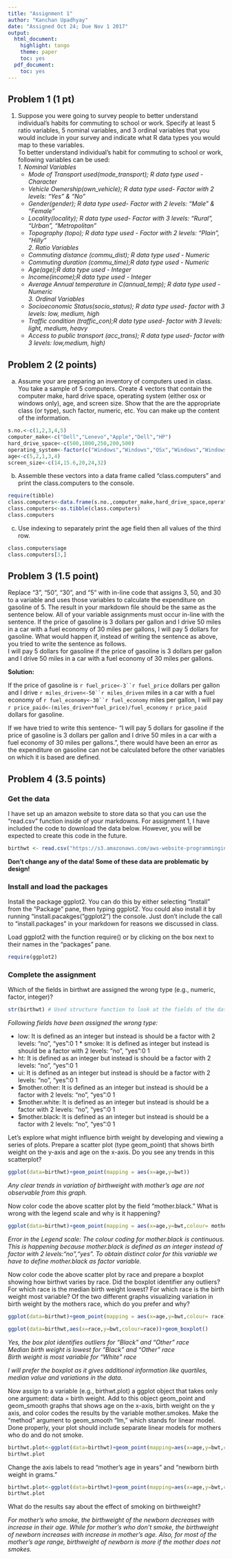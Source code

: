 ```yaml
---
title: "Assignment 1"
author: "Kanchan Upadhyay"
date: "Assigned Oct 24; Due Nov 1 2017"
output:
  html_document:
    highlight: tango
    theme: paper
    toc: yes
  pdf_document:
    toc: yes
---
```



## Problem 1 (1 pt)

1.	Suppose you were going to survey people to better understand individual's habits for commuting to school or work. Specify at least 5 ratio variables, 5 nominal variables, and 3 ordinal variables that you would include in your survey and indicate what R data types you would map to these variables.  
To better understand individual's habit for commuting to school or work, following variables can be used:  
 *1. Nominal Variables*  
    + *Mode of Transport used(mode_transport); R data type used - Character *
    + *Vehicle Ownership(own_vehicle); R data type used- Factor with 2 levels: "Yes" & "No"*  
    + *Gender(gender); R data type used- Factor with 2 levels: "Male" & "Female"*
    + *Locality(locality); R data type used- Factor with 3 levels: "Rural", "Urban", "Metropolitan"*  
    + *Topography (topo); R data type used - Factor with 2 levels: "Plain", "Hilly"*  
  *2. Ratio Variables*
     + *Commuting distance (commu_dist); R data type used - Numeric*  
     + *Commuting duration (commu_time);R data type used - Numeric*  
     + *Age(age);R data type used - Integer*   
     + *Income(income);R data type used - Integer*  
     + *Average Annual temperature in C(annual_temp); R data type used - Numeric*   
  *3. Ordinal Variables*  
    + *Socioeconomic Status(socio_status); R data type used- factor with 3 levels: low, medium, high*  
    + *Traffic condition (traffic_con);R data type used- factor with 3 levels: light, medium, heavy* 
    + *Access to public transport (acc_trans); R data type used- factor with 3 levels: low,medium, high)*  



## Problem 2 (2 points)

a. Assume your are preparing an inventory of computers used in class. You take a sample of 5 computers. Create 4 vectors that contain the computer make, hard drive space, operating system (either osx or windows only), age, and screen size. Show that the are the appropriate class (or type), such factor, numeric, etc. You can make up the content of the information. 
```r
s.no.<-c(1,2,3,4,5)
computer_make<-c("Dell","Lenevo","Apple","Dell","HP")
hard_drive_space<-c(500,1000,250,200,500)
operating_system<-factor(c("Windows","Windows","OSx","Windows","Windows"))
age<-c(5,2,1,3,4)
screen_size<-c(14,15.6,20,24,32)
```

b. Assemble these vectors into a data frame called "class.computers" and print the class.computers to the console. 
```r
require(tibble)
class.computers<-data.frame(s.no.,computer_make,hard_drive_space,operating_system,age,screen_size)
class.computers<-as.tibble(class.computers)
class.computers
```


c. Use indexing to separately print the age field then all values of the third row. 
```r
class.computers$age
class.computers[3,]
```


## Problem 3 (1.5 point)

Replace "3", "50", "30", and "5" with in-line code that assigns 3, 50, and 30 to a variable and uses those variables to calculate the expenditure on gasoline of 5. The result in your markdown file should be the same as the sentence below. All of your variable assignments must occur in-line with the sentence. 
If the price of gasoline is 3 dollars per gallon and I drive 50 miles in a car with a fuel economy of 30 miles per gallons, I will pay 5 dollars for gasoline.
What would happen if, instead of writing the sentence as above, you tried to write the sentence as follows.  
I will pay 5 dollars for gasoline if the price of gasoline is 3 dollars per gallon and I drive 50 miles in a car with a fuel economy of 30 miles per gallons.  

**Solution:**

If the price of gasoline is `r fuel_price<-3``r fuel_price` dollars per gallon and I drive `r miles_driven<-50``r miles_driven` miles in a car with a fuel economy of `r fuel_economy<-30``r fuel_economy` miles per gallon, I will pay `r price_paid<-(miles_driven*fuel_price)/fuel_economy` `r price_paid` dollars for gasoline.

If we have tried to write this sentence- "I will pay 5 dollars for gasoline if the price of gasoline is 3 dollars per gallon and I drive 50 miles in a car with a fuel economy of 30 miles per gallons.", there would have been an error as the expenditure on gasoline can not be calculated before the other variables on which it is based are defined.


## Problem 4 (3.5 points)

### Get the data

I have set up an amazon website to store data so that you can use the "read.csv" function inside of your markdowns. For assignment 1, I have included the code to download the data below. However, you will be expected to create this code in the future. 

```r
birthwt <- read.csv("https://s3.amazonaws.com/aws-website-programminginrforanalytics-tbal0/data/birthwt.csv", header = TRUE)
```

**Don't change any of the data! Some of these data are problematic by design!**

### Install and load the packages

Install the package ggplot2. You can do this by either selecting "Install" from the "Package" pane, then typing ggplot2. You could also install it by running "install.pacakges("ggplot2") the console. Just don't include the call to "install.packages" in your markdown for reasons we discussed in class.

Load ggplot2 with the function require() or by clicking on the box next to their names in the "packages" pane. 
```r
require(ggplot2)
```


### Complete the assignment

Which of the fields in birthwt are assigned the wrong type (e.g., numeric, factor, integer)? 
```r
str(birthwt) # Used structure function to look at the fields of the dataset and their type
```
*Following fields have been assigned the wrong type:*  


* low: It is defined as an integer but instead is should be a factor with 2 levels: "no", "yes":0 1  *  smoke: It is defined as integer but instead is should be a factor with 2 levels: "no", "yes":0 1  
* ht: It is defined as an integer but instead is should be a factor with 2 levels: "no", "yes":0 1  
* ui: It is defined as an integer but instead is should be a factor with 2 levels: "no", "yes":0 1  
* $mother.other: It is defined as an integer but instead is should be a factor with 2 levels: "no", "yes":0 1  
* $mother.white: It is defined as an integer but instead is should be a factor with 2 levels: "no", "yes":0 1  
* $mother.black: It is defined as an integer but instead is should be a factor with 2 levels: "no", "yes":0 1  


Let's explore what might influence birth weight by developing and viewing a series of plots.  Prepare a scatter plot (type geom_point) that shows birth weight on the y-axis and age on the x-axis. Do you see any trends in this scatterplot?  
```r
ggplot(data=birthwt)+geom_point(mapping = aes(x=age,y=bwt))
```
  
*Any clear trends in variation of birthweight with mother's age are not observable from this graph.* 

Now color code the above scatter plot by the field "mother.black." What is wrong with the legend scale and why is it happening? 
```r
ggplot(data=birthwt)+geom_point(mapping = aes(x=age,y=bwt,colour= mother.black))
```

*Error in the Legend scale: The colour coding for mother.black is continuous. This is happening because mother.black is defined as an integer instead of factor with 2 levels:"no","yes". To obtain distinct color for this variable we have to define mother.black as factor variable.*  


Now color code the above scatter plot by race and prepare a boxplot showing how birthwt varies by race. Did the boxplot identifier any outliers? For which race is the median birth weight lowest? For which race is the birth weight most variable? Of the two different graphs visualizing variation in birth weight by the mothers race, which do you prefer and why?
```r
ggplot(data=birthwt)+geom_point(mapping = aes(x=age,y=bwt,colour= race))
```
```r
ggplot(data=birthwt,aes(x=race,y=bwt,colour=race))+geom_boxplot()
```

*Yes, the box plot identifies outliers for "Black" and "Other" race*  
*Median birth weight is lowest for "Black" and "Other" race*   
*Birth weight is most variable for "White" race*    

*I will prefer the boxplot as it gives additional information like quartiles, median value and variations in the data.*  

Now assign to a variable (e.g., birthwt.plot) a ggplot object that takes only one argument: data = birth weight. Add to this object geom_point and geom_smooth graphs that shows age on the x-axis, birth weight on the y axis, and color codes the results by the variable mother.smokes. Make the "method" argument to geom_smooth "lm," which stands for linear model. Done properly, your plot should include separate linear models for mothers who do and do not smoke.

```r
birthwt.plot<-ggplot(data=birthwt)+geom_point(mapping=aes(x=age,y=bwt,colour= mother.smokes))+geom_smooth(mapping=aes(x=age,y=bwt, colour=mother.smokes),method = "lm")
birthwt.plot
```


Change the axis labels to read "mother's age in years" and "newborn birth weight in grams."

```r
birthwt.plot<-ggplot(data=birthwt)+geom_point(mapping=aes(x=age,y=bwt,colour= mother.smokes))+geom_smooth(mapping=aes(x=age,y=bwt, colour=mother.smokes),method = "lm") +xlab("mother's age in years")+ ylab("newborn birth weight in grams")
birthwt.plot
```


What do the results say about the effect of smoking on birthweight?

*For mother's who smoke, the birthweight of the newborn decreases with increase in their age. While for mother's who don't smoke, the birthweight of newborn increases with increase in mother's age. Also, for most of the mother's age range, birthweight of newborn is more if the mother does not smokes.*
